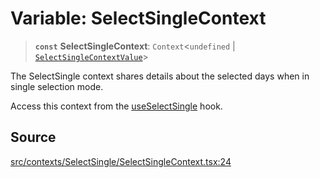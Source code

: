 # Variable: SelectSingleContext

> **`const`** **SelectSingleContext**: `Context`\<`undefined` \| [`SelectSingleContextValue`](/api/latest/interfaces/SelectSingleContextValue.mdx)\>

The SelectSingle context shares details about the selected days when in
single selection mode.

Access this context from the [useSelectSingle](/api/latest/functions/useSelectSingle.mdx) hook.

## Source

[src/contexts/SelectSingle/SelectSingleContext.tsx:24](https://github.com/gpbl/react-day-picker/blob/56bfb649e/src/contexts/SelectSingle/SelectSingleContext.tsx#L24)

